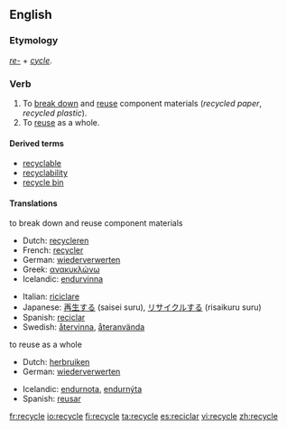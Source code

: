==English==

===Etymology===
''[[re-]]'' + ''[[cycle]]''.

===Verb===
{{wikipedia|Recycling}}
{{en-verb|recycl|es}}

# To [[break down]] and [[reuse]] component materials (''recycled paper'', ''recycled plastic'').
# To [[reuse]] as a whole.

====Derived terms====
* [[recyclable]]
* [[recyclability]]
* [[recycle bin]]

====Translations====
;to break down and reuse component materials
{{top}}
*Dutch: [[recycleren]]
*French: [[recycler]]
*German: [[wiederverwerten]]
*Greek: [[ανακυκλώνω]]
*Icelandic: [[endurvinna]]
{{mid}}
*Italian: [[riciclare]]
*Japanese: [[再生する]] (saisei suru), [[リサイクルする]] (risaikuru suru)
*Spanish: [[reciclar]]
*Swedish: [[återvinna]], [[återanvända]]
{{bottom}}

;to reuse as a whole
{{top}}
*Dutch: [[herbruiken]]
*German: [[wiederverwerten]]
{{mid}}
*Icelandic: [[endurnota]], [[endurnýta]]
*Spanish: [[reusar]]
{{bottom}}

[[fr:recycle]]
[[io:recycle]]
[[fi:recycle]]
[[ta:recycle]]
[[es:reciclar]]
[[vi:recycle]]
[[zh:recycle]]